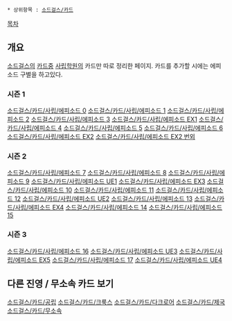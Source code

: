  * 상위항목 : [[소드걸스/카드]]


[[목차]]

== 개요 ==
[[소드걸스]]의 [[카드]]중 [[사립학원]]의 카드만 따로 정리한 페이지. 
카드를 추가할 시에는 에피소드 구별을 하고있다.

=== 시즌 1 ===
[[소드걸스/카드/사립/에피소드 0]]
[[소드걸스/카드/사립/에피소드 1]]
[[소드걸스/카드/사립/에피소드 2]]
[[소드걸스/카드/사립/에피소드 3]]
[[소드걸스/카드/사립/에피소드 EX1]]
[[소드걸스/카드/사립/에피소드 4]]
[[소드걸스/카드/사립/에피소드 5]]
[[소드걸스/카드/사립/에피소드 6]]
[[소드걸스/카드/사립/에피소드 EX2]]
[[소드걸스/카드/사립/에피소드 EX2 번외]]

=== 시즌 2 ===
[[소드걸스/카드/사립/에피소드 7]]
[[소드걸스/카드/사립/에피소드 8]]
[[소드걸스/카드/사립/에피소드 9]]
[[소드걸스/카드/사립/에피소드 UE1]]
[[소드걸스/카드/사립/에피소드 EX3]]
[[소드걸스/카드/사립/에피소드 10]]
[[소드걸스/카드/사립/에피소드 11]]
[[소드걸스/카드/사립/에피소드 12]]
[[소드걸스/카드/사립/에피소드 UE2]]
[[소드걸스/카드/사립/에피소드 13]]
[[소드걸스/카드/사립/에피소드 EX4]]
[[소드걸스/카드/사립/에피소드 14]]
[[소드걸스/카드/사립/에피소드 15]]

=== 시즌 3 ===
[[소드걸스/카드/사립/에피소드 16]]
[[소드걸스/카드/사립/에피소드 UE3]]
[[소드걸스/카드/사립/에피소드 EX5]]
[[소드걸스/카드/사립/에피소드 17]]
[[소드걸스/카드/사립/에피소드 UE4]]

== 다른 진영 / 무소속 카드 보기 ==

[[소드걸스/카드/공립]]
[[소드걸스/카드/크룩스]]
[[소드걸스/카드/다크로어]]
[[소드걸스/카드/제국]]
[[소드걸스/카드/무소속]]
